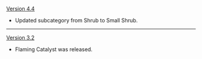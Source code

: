 {{Change History/Header}}
[[Version 4.4]]
* Updated subcategory from Shrub to Small Shrub.
----
[[Version 3.2]]
* Flaming Catalyst was released.